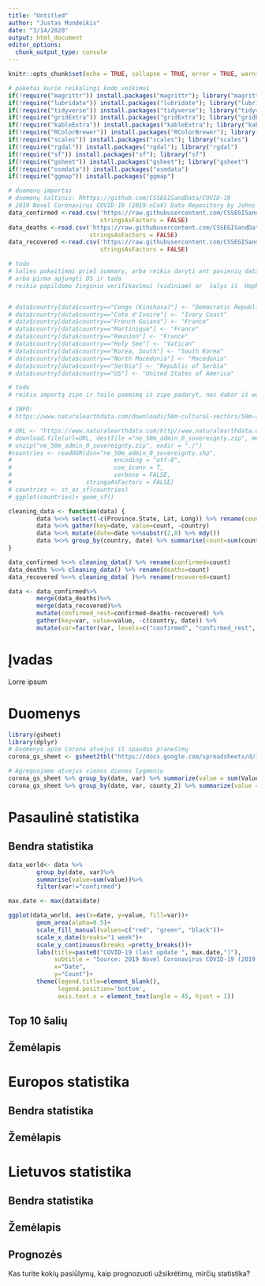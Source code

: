 ```yaml
---
title: "Untitled"
author: "Justas Mundeikis"
date: "3/14/2020"
output: html_document
editor_options: 
  chunk_output_type: console
---
```


```r
knitr::opts_chunk$set(echo = TRUE, collapse = TRUE, error = TRUE, warning = FALSE, message = FALSE)
```

```r
# paketai kurie reikalingi kodo veikimui
if(!require("magrittr")) install.packages("magrittr"); library("magrittr")
if(!require("lubridate")) install.packages("lubridate"); library("lubridate")
if(!require("tidyverse")) install.packages("tidyverse"); library("tidyverse")
if(!require("gridExtra")) install.packages("gridExtra"); library("gridExtra")
if(!require("kableExtra")) install.packages("kableExtra"); library("kableExtra")
if(!require("RColorBrewer")) install.packages("RColorBrewer"); library("RColorBrewer")
if(!require("scales")) install.packages("scales"); library("scales")
if(!require("rgdal")) install.packages("rgdal"); library("rgdal")
if(!require("sf")) install.packages("sf"); library("sf")
if(!require("gsheet")) install.packages("gsheet"); library("gsheet")
if(!require("osmdata")) install.packages("osmdata")
if(!require("ggmap")) install.packages("ggmap")
```

```r
# duomenų importas
# duomenų šaltinis: Rhttps://github.com/CSSEGISandData/COVID-19
# 2019 Novel Coronavirus COVID-19 (2019-nCoV) Data Repository by Johns Hopkins CSSE
data_confirmed <-read.csv('https://raw.githubusercontent.com/CSSEGISandData/COVID-19/master/csse_covid_19_data/csse_covid_19_time_series/time_series_19-covid-Confirmed.csv',
                          stringsAsFactors = FALSE)
data_deaths <-read.csv('https://raw.githubusercontent.com/CSSEGISandData/COVID-19/master/csse_covid_19_data/csse_covid_19_time_series/time_series_19-covid-Deaths.csv',
                       stringsAsFactors = FALSE)
data_recovered <-read.csv('https://raw.githubusercontent.com/CSSEGISandData/COVID-19/master/csse_covid_19_data/csse_covid_19_time_series/time_series_19-covid-Recovered.csv',
                          stringsAsFactors = FALSE)

```

```r
# todo
# šalies pakeitimai prieš summary, arba reikia daryti ant pavienių datasetų po importo,
# arba pirma apjungti DS ir tada
# reikia papildomo žingsnio verifikavimui (vidiniam) ar  šalys iš  Hopkinso ir žemėlapių atitinka, nes atsiradus naujoms šalims reikės rankutėmis koreguot... hopkins naudoja WHO šlaių pavadinimus, žemėlapiai ne...


# data$country[data$country=="Congo (Kinshasa)"] <- "Democratic Republic of the Congo"
# data$country[data$country=="Cote d'Ivoire"] <- "Ivory Coast"
# data$country[data$country=="French Guiana"] <- "France"
# data$country[data$country=="Martinique"] <- "France"
# data$country[data$country=="Reunion"] <- "France"
# data$country[data$country=="Holy See"] <- "Vatican"
# data$country[data$country=="Korea, South"] <- "South Korea"
# data$country[data$country=="North Macedonia"] <- "Macedonia"
# data$country[data$country=="Serbia"] <- "Republic of Serbia"
# data$country[data$country=="US"] <- "United States of America"


```

```r
# todo
# reikia importą zipo ir failo paėmimą iš zipo padaryt, nes dabar iš working directory ima

# INFO:
# https://www.naturalearthdata.com/downloads/50m-cultural-vectors/50m-admin-0-countries-2

# URL <- "https://www.naturalearthdata.com/http//www.naturalearthdata.com/download/50m/cultural/ne_50m_admin_0_sovereignty.zip"
# download.file(url=URL, destfile ="ne_50m_admin_0_sovereignty.zip", method = "auto")
# unzip("ne_50m_admin_0_sovereignty.zip", exdir = "./")
#countries <- readOGR(dsn="ne_50m_admin_0_sovereignty.shp",
#                             encoding = "utf-8",
#                             use_iconv = T,
#                             verbose = FALSE,
#                     stringsAsFactors = FALSE)
# countries <- st_as_sf(countries)
# ggplot(countries)+ geom_sf()


```

```r


cleaning_data <- function(data) {
        data %<>% select(-c(Province.State, Lat, Long)) %>% rename(country=Country.Region)
        data %<>% gather(key=date, value=count, -country)
        data %<>% mutate(date=date %>%substr(2,8) %>% mdy())
        data %<>% group_by(country, date) %>% summarise(count=sum(count)) %>% as.data.frame()
}

```



```r

data_confirmed %<>% cleaning_data() %>% rename(confirmed=count)
data_deaths %<>% cleaning_data() %>% rename(deaths=count)
data_recovered %<>% cleaning_data( )%>% rename(recovered=count)

data <- data_confirmed%>% 
        merge(data_deaths)%>% 
        merge(data_recovered)%>%
        mutate(confirmed_rest=confirmed-deaths-recovered) %>%
        gather(key=var, value=value, -c(country, date)) %>%
        mutate(var=factor(var, levels=c("confirmed", "confirmed_rest", "recovered", "deaths")))

```
# Įvadas
Lorre ipsum

# Duomenys
```r
library(gsheet)
library(dplyr)
# Duomenys apie Corona atvejus iš spaudos pranešimų
corona_gs_sheet <- gsheet2tbl("https://docs.google.com/spreadsheets/d/1l9HM2hIjLFA-SZy_kO8b8B5Ddr0hfVZrmx2Yb1n1feg/edit#gid=0")

# Agreguojame atvejus vienos dienos lygmeniu
corona_gs_sheet %>% group_by(date, var) %>% summarize(value = sum(Value))
corona_gs_sheet %>% group_by(date, var, county_2) %>% summarize(value = sum(Value))

```

# Pasaulinė statistika

## Bendra statistika
```r
data_world<- data %>%
        group_by(date, var)%>%
        summarise(value=sum(value))%>%
        filter(var!="confirmed")

max.date <- max(data$date)

ggplot(data_world, aes(x=date, y=value, fill=var))+
        geom_area(alpha=0.5)+
        scale_fill_manual(values=c("red", "green", "black"))+ 
        scale_x_date(breaks="1 week")+
        scale_y_continuous(breaks =pretty_breaks())+
        labs(title=paste0("COVID-19 (last update ", max.date,")"),
             subtitle = "Source: 2019 Novel Coronavirus COVID-19 (2019-nCoV) Data Repository by Johns Hopkins CSSE",
             x="Date",
             y="Count")+
        theme(legend.title=element_blank(),
              legend.position='bottom',
              axis.text.x = element_text(angle = 45, hjust = 1))

```

## Top 10 šalių

## Žemėlapis


# Europos statistika
## Bendra statistika
## Žemėlapis

# Lietuvos statistika
## Bendra statistika

## Žemėlapis

## Prognozės
Kas turite kokių pasiūlymų, kaip prognozuoti užsikrėtimų, mirčių statistika?
